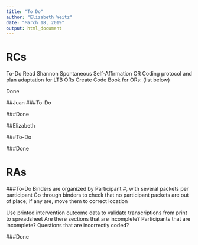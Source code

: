 ```yaml
---
title: "To Do"
author: "Elizabeth Weitz"
date: "March 18, 2019"
output: html_document
---
```


# RCs
To-Do
  Read Shannon Spontaneous Self-Affirmation OR Coding protocol and plan adaptation for LTB ORs
  Create Code Book for ORs: (list below)
    

Done

##Juan
###To-Do

###Done

##Elizabeth

###To-Do

###Done


# RAs
###To-Do
  Binders are organized by Participant #, with several packets per participant
    Go through binders to check that no participant packets are out of place; if any are, move them to correct location
  
  Use printed intervention outcome data to validate transcriptions from print to spreadsheet
    Are there sections that are incomplete?
    Participants that are incomplete?
    Questions that are incorrectly coded?
    
  
###Done
